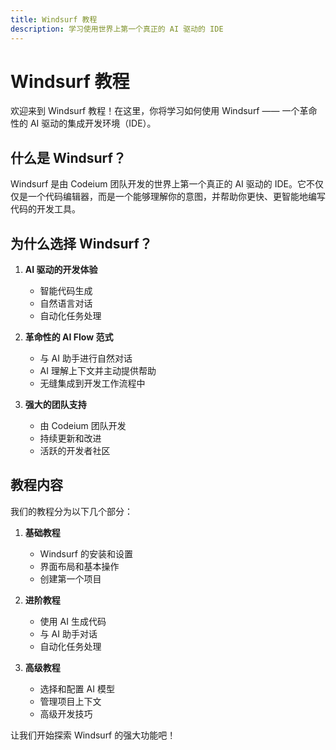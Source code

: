 ```yaml
---
title: Windsurf 教程
description: 学习使用世界上第一个真正的 AI 驱动的 IDE
---
```


# Windsurf 教程

欢迎来到 Windsurf 教程！在这里，你将学习如何使用 Windsurf —— 一个革命性的 AI 驱动的集成开发环境（IDE）。

## 什么是 Windsurf？

Windsurf 是由 Codeium 团队开发的世界上第一个真正的 AI 驱动的 IDE。它不仅仅是一个代码编辑器，而是一个能够理解你的意图，并帮助你更快、更智能地编写代码的开发工具。

## 为什么选择 Windsurf？

1. **AI 驱动的开发体验**
   - 智能代码生成
   - 自然语言对话
   - 自动化任务处理

2. **革命性的 AI Flow 范式**
   - 与 AI 助手进行自然对话
   - AI 理解上下文并主动提供帮助
   - 无缝集成到开发工作流程中

3. **强大的团队支持**
   - 由 Codeium 团队开发
   - 持续更新和改进
   - 活跃的开发者社区

## 教程内容

我们的教程分为以下几个部分：

1. **基础教程**
   - Windsurf 的安装和设置
   - 界面布局和基本操作
   - 创建第一个项目

2. **进阶教程**
   - 使用 AI 生成代码
   - 与 AI 助手对话
   - 自动化任务处理

3. **高级教程**
   - 选择和配置 AI 模型
   - 管理项目上下文
   - 高级开发技巧

让我们开始探索 Windsurf 的强大功能吧！
